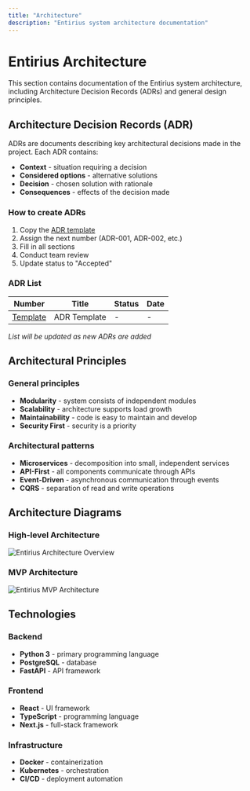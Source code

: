 ```yaml
---
title: "Architecture"
description: "Entirius system architecture documentation"
---
```


# Entirius Architecture

This section contains documentation of the Entirius system architecture, including Architecture Decision Records (ADRs) and general design principles.

## Architecture Decision Records (ADR)

ADRs are documents describing key architectural decisions made in the project. Each ADR contains:

- **Context** - situation requiring a decision
- **Considered options** - alternative solutions
- **Decision** - chosen solution with rationale
- **Consequences** - effects of the decision made

### How to create ADRs

1. Copy the [ADR template](./adr-template)
2. Assign the next number (ADR-001, ADR-002, etc.)
3. Fill in all sections
4. Conduct team review
5. Update status to "Accepted"

### ADR List

| Number | Title | Status | Date |
|--------|-------|--------|------|
| [Template](./adr-template) | ADR Template | - | - |

*List will be updated as new ADRs are added*

## Architectural Principles

### General principles
- **Modularity** - system consists of independent modules
- **Scalability** - architecture supports load growth
- **Maintainability** - code is easy to maintain and develop
- **Security First** - security is a priority

### Architectural patterns
- **Microservices** - decomposition into small, independent services
- **API-First** - all components communicate through APIs
- **Event-Driven** - asynchronous communication through events
- **CQRS** - separation of read and write operations

## Architecture Diagrams

### High-level Architecture
![Entirius Architecture Overview](/images/entirius-base-big-picture.drawio.svg)

### MVP Architecture
![Entirius MVP Architecture](/images/entirius-base-MVP.drawio.svg)

## Technologies

### Backend
- **Python 3** - primary programming language
- **PostgreSQL** - database
- **FastAPI** - API framework

### Frontend
- **React** - UI framework
- **TypeScript** - programming language
- **Next.js** - full-stack framework

### Infrastructure
- **Docker** - containerization
- **Kubernetes** - orchestration
- **CI/CD** - deployment automation